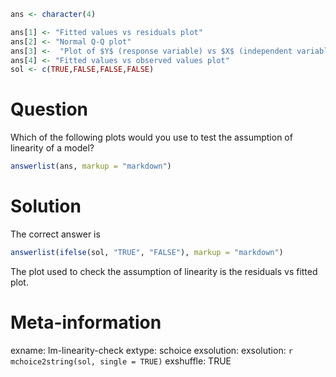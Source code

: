 ```r
ans <- character(4)

ans[1] <- "Fitted values vs residuals plot"
ans[2] <- "Normal Q-Q plot"
ans[3] <-  "Plot of $Y$ (response variable) vs $X$ (independent variable)"
ans[4] <- "Fitted values vs observed values plot"
sol <- c(TRUE,FALSE,FALSE,FALSE)


```

Question
==================
Which of the following plots would you use to test the assumption of linearity of a model?

```r
answerlist(ans, markup = "markdown")
```


Solution
=================
The correct answer is

```r
answerlist(ifelse(sol, "TRUE", "FALSE"), markup = "markdown")
```


The plot used to check the assumption of linearity is the residuals vs fitted plot. 

Meta-information
================
exname: lm-linearity-check
extype: schoice
exsolution: exsolution: `r mchoice2string(sol, single = TRUE)`
exshuffle: TRUE